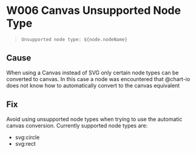 
<Meta title="Errors & Warnings/Warnings/W006" />

# W006 Canvas Unsupported Node Type

> `Unsupported node type: ${node.nodeName}`

## Cause

When using a Canvas instead of SVG only certain node types can be converted to canvas. In this case a node was encountered that @chart-io does not know how to automatically convert to the canvas equivalent

## Fix

Avoid using unsupported node types when trying to use the automatic canvas conversion. Currently supported node types are:

-   svg:circle
-   svg:rect
